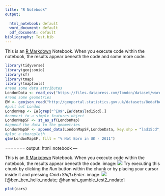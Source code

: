 ```yaml
---
title: "R Notebook"
output:
  
  html_notebook: default
  word_document: default
  pdf_document: default
bibliography: Test.bib
---
```


This is an [R Markdown](http://rmarkdown.rstudio.com) Notebook. When you execute code within the notebook, the results appear beneath the code and some more code. 
```r
library(tidyverse)
library(geojsonio)
library(sf)
library(tmap)
library(tmaptools)
#read some data attributes
LondonData <- read_csv("https://files.datapress.com/london/dataset/ward-profiles-and-atlas/2015-09-24T14:21:24/ward-profiles-excel-version.csv", na = "n/a")
#read some geometries
EW <- geojson_read("http://geoportal.statistics.gov.uk/datasets/8edafbe3276d4b56aec60991cbddda50_2.geojson", what = "sp")
#pull out London
LondonMap <- EW[grep("^E09",EW@data$lad15cd),]
#convert to a simple features object
LondonMapSF <- st_as_sf(LondonMap)
#append the data to the geometries
LondonMapSF <- append_data(LondonMapSF,LondonData, key.shp = "lad15cd", key.data = "New code", ignore.duplicates = TRUE)
#plot a choropleth
qtm(LondonMapSF, fill = "% Not Born in UK - 2011")
```
=======
output: html_notebook
---

This is an [R Markdown](http://rmarkdown.rstudio.com) Notebook. When you execute code within the notebook, the results appear beneath the code. 
image: ![](Assessmentmap-2.jpg)
Try executing this chunk by clicking the *Run* button within the chunk or by placing your cursor inside it and pressing *Cmd+Shift+Enter*. 
image: ![](Assessmentmap-2.jpg)
[@ben_ben_hello_nodate; @hannah_gumble_test2_nodate]

```r
plot(cars)
```
